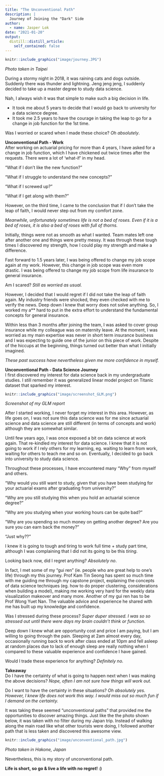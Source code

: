 ```yaml
---
title: "The Unconventional Path"
description: |
  Journey of Joining the "Dark" Side
author:
  - name: Jasper Lok 
date: "2021-01-20"
output:
  distill::distill_article:
    self_contained: false
---
```


```r
knitr::include_graphics("image/journey.JPG")

```
*Photo taken in Taipei*

During a stormy night in 2018, it was raining cats and dogs outside. Suddenly there was thunder and lightning. Jeng jeng jeng, I suddenly decided to take up a master degree to study data science.

Nah, I always wish it was that simple to make such a big decision in life.

- It took me about 5 years to decide that I would go back to university for a data science degree.<br  />
- It took me 2.5 years to have the courage in taking the leap to go for a change in job function for the 1st time. <br  />


Was I worried or scared when I made these choice? *Oh absolutely*.


**Unconventional Path - Work**<br   />
After working on actuarial pricing for more than 4 years, I have asked for a change in job function, which I have chickened out twice times after the requests. There were a lot of 'what-if' in my head.


"What if I don't like the new function?"


"What if I struggle to understand the new concepts?"


"What if I screwed up?"


"What if I get along with them?"


However, on the third time, I came to the conclusion that if I don't take the leap of faith, I would never step out from my comfort zone. 


*Meanwhile, unfortunately sometimes life is not a bed of roses. Even if it is a bed of roses, it is also a bed of roses with full of thorns.*


Initially, things were not as smooth as what I wanted. Team mates left one after another one and things were pretty messy. It was through these tough times I discovered my strength, how I could play my strength and make a difference.


Fast forward to 1.5 years later, I was being offered to change my job scope again at my work. However, this change in job scope was even more drastic. I was being offered to change my job scope from life insurance to general insurance. 


Am I scared? *Still as worried as usual.* 


However, I decided that I would regret if I did not take the leap of faith again. My industry friends were shocked, they even checked with me to verify the news. Deep down I knew that worry does not solve anything. So, I worked my a** hard to put in the extra effort to understand the fundamental concepts for general insurance.


Within less than 3 months after joining the team, I was asked to cover group insurance while my colleague was on maternity leave. At the moment, I was worried as my main expertise was never in short term insurance business and I was expecting to guide one of the junior on this piece of work. Despite of the hiccups at the beginning, things turned out better than what I initially imagined. 


*These past success have nevertheless given me more confidence in myself.* 


**Unconventional Path - Data Science Journey**<br   />
I first discovered my interest for data science back in my undergraduate studies. I still remember it was generalized linear model project on Titanic dataset that sparked my interest.


```r
knitr::include_graphics("image/screenshot_GLM.png")

```
*Screenshot of my GLM report*


After I started working, I never forget my interest in this area. However, as life goes on, I was not sure this data science was for me since actuarial science and data science are still different (in terms of concepts and work) although they are somewhat similar. 


Until few years ago, I was once exposed a bit on data science at work again. That re-kindled my interest for data science. I knew that it is not going to work if I rely others for my learning, eg. waiting to learn from work, waiting for others to teach me and so on. Eventually, I decided to go back into university to study data science.


Throughout these processes, I have encountered many "Why" from myself and others.


"Why would you still want to study, given that you have been studying for your actuarial exams after graduating from university?"


"Why are you still studying this when you hold an actuarial science degree?"


"Why are you studying when your working hours can be quite bad?"


"Why are you spending so much money on getting another degree? Are you sure you can earn back the money?"


"Just why??"


I knew it is going to tough and tiring to work full time + study part time, although I was complaining that I did not its going to be this *tiring*. 


Looking back now, did I regret anything? *Absolutely no*. 


In fact, I met some of my "gui ren" (ie. people who are great help to one's life) through my this journey. Prof Kam Tin Seong has spent so much time with me guiding me through my capstone project, explaining the concepts of data science techniques (eg. how to do proper clustering, considerations when building a model), making me working very hard for the weekly data visualization makeover and many more. Another of my gui ren has to be Prof Wong Yuet Nan. The valuable advice and experience he shared with me has built up my knowledge and confidence.


Was I stressed during these process? *Super duper stressed. I was so so stressed out until there were days my brain couldn't think or function.*


Deep down I knew what are opportunity cost and price I am paying, but I am willing to going through the pain. Sleeping at 2am almost every day, occasionally running back to work after class ended at 10pm and fell asleep at random places due to lack of enough sleep are really nothing when I compared to these valuable experience and confidence I have gained.


Would I trade these experience for anything? *Definitely no.*


**Takeaway**<br   />
Do I have the certainty of what is going to happen next when I was making the above decisions? *Nope, often I am not sure how things will work out.*


Do I want to have the certainty in these situations? *Oh absolutely yes. However, I knew life does not work this way. I would miss out so much fun if I demand on the certainty.*


It was taking these seemed "unconventional paths" that provided me the opportunities to discover amazing things. Just like the the photo shown below, it was taken with no filter during my Japan trip. Instead of walking along the main road like what other tourists were doing, I followed another path that is less taken and discovered this awesome view.

```r
knitr::include_graphics("image/unconventional_path.jpg")

```
*Photo taken in Hakone, Japan*


Nevertheless, this is my story of unconventional path. 


**Life is short, so go & live a life with no regret! :)**


